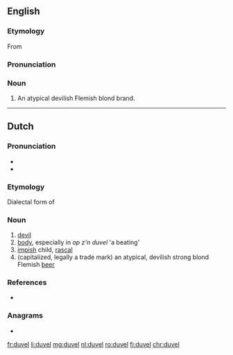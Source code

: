 ==English==

===Etymology===
From {{etyl|nl|en}} {{m|nl|duvel||devil}}

===Pronunciation===
{{rfap|lang=en}}

===Noun===
{{en-noun}}

# An atypical devilish Flemish blond {{l|en|beer}} brand.

----

==Dutch==

===Pronunciation===
* {{audio|Nl-duvel.ogg|Audio|lang=nl}}
* {{hyphenation|du|vel|lang=nl}}

===Etymology===
Dialectal form of {{m|nl|duivel}}

===Noun===
{{nl-noun|m|-s|duveltje}}

# [[devil]]
# [[body]], especially in ''op z'n duvel'' 'a beating'
# [[impish]] child, [[rascal]]
# (capitalized, legally a trade mark) an atypical, devilish strong blond Flemish [[beer]]

===References===
* {{R:Koenen}}

===Anagrams===
* {{l|nl|vulde}}

[[fr:duvel]]
[[li:duvel]]
[[mg:duvel]]
[[nl:duvel]]
[[ro:duvel]]
[[fi:duvel]]
[[chr:duvel]]